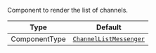 Component to render the list of channels.

| Type          | Default                                                                                                |
| ------------- | ------------------------------------------------------------------------------------------------------ |
| ComponentType | [`ChannelListMessenger`](../../../../ui-components/channel-list-components/channel-list-messenger.mdx) |

